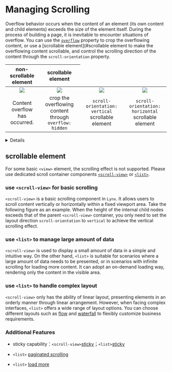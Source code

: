 
# Managing Scrolling

Overflow behavior occurs when the content of an element (its own content and child elements) exceeds the size of the element itself. During the process of building a page, it is inevitable to encounter situations of overflow. You can use the [`overflow`](api/css/properties/overflow) property to crop the overflowing content, or use a [scrollable element](#scrollable element to make the overflowing content scrollable, and control the scrolling direction of the content through the `scroll-orientation` property.

<table
  rules="none"
  align="center"
  width="100%"
  style={{ tableLayout: 'fixed' }}
>
  <thead align="center">
    <th colSpan={2}>
      <span style={{ fontWeight: 'bold' }}>
      non-scrollable element
      </span>
    </th>
    <th colSpan={2}>
      <span style={{ fontWeight: 'bold' }}>
        scrollable element
      </span>
    </th>
  </thead>
  <tr >
    <td style={{ padding: '15px 0 15px 15px' }}>
      <center>
        <img
          src="https://lf-lynx.tiktok-cdns.com/obj/lynx-artifacts-oss-sg/lynx-website/assets/doc/style-guide-overflow-visible.png"
          style={{ width: '70%', aspectRatio: '1/1' }}
        />
      </center>
    </td>
    <td style={{ padding: '15px 15px 15px 0' }}>
      <center>
        <img
          src="https://lf-lynx.tiktok-cdns.com/obj/lynx-artifacts-oss-sg/lynx-website/assets/doc/style-guide-overflow-hidden.png"
          style={{ width: '70%', aspectRatio: '1/1' }}
        />
      </center>
    </td>
  <td style={{ padding: '15px 0 15px 15px' }}>
      <center>
        <img
          src="https://lf-lynx.tiktok-cdns.com/obj/lynx-artifacts-oss-sg/lynx-website/assets/doc/guide-scroll-orientation-vertical.gif"
          style={{ width: '70%', aspectRatio: '1/1' }}
        />
      </center>
    </td>
    <td style={{ padding: '15px 15px 15px 0' }}>
      <center>
        <img
          src="https://lf-lynx.tiktok-cdns.com/obj/lynx-artifacts-oss-sg/lynx-website/assets/doc/guide-scroll-orientation-horizontal.gif"
          style={{ width: '70%', aspectRatio: '1/1' }}
        />
      </center>
    </td>

  </tr>

  <tr >
  <td style={{ padding: '15px 0 15px 15px' }}>
      <center>
        <span>Content overflow has occurred.</span>
      </center>
    </td>
    <td style={{ padding: '15px 15px 15px 0' }}>
      <center>
        <span>crop the overflowing content through <code>overflow: hidden</code></span>
      </center>
    </td>
  <td style={{ padding: '15px 0 15px 15px' }}>
      <center>
        <span><code>scroll-orientation: vertical</code> scrollable element </span>
      </center>
    </td>
    <td style={{ padding: '15px 15px 15px 0' }}>
      <center>
        <span><code>scroll-orientation: horizontal</code> scrollable element</span>
      </center>
    </td>
  </tr>
</table>

<Details title={<span>Doesn't support<code>overflow:scroll</code>for scrolling effect !</span>}>

In `Lynx`, the `view` component doesn't support the scrolling effect achieved by `overflow: scroll` as in the Web. Only scrolling containers like `<scroll-view>` and `<list>` have the scrolling effect.

</Details>

## scrollable element

For some basic `<view>` element, the scrolling effect is not supported. Please use dedicated scroll container components [`<scroll-view>`](/api/elements/built-in/scroll-view) or [`<list>`](/api/elements/built-in/list).

### use `<scroll-view>` for basic scrolling

`<scroll-view>` is a basic scrolling component in `Lynx`. It allows users to scroll content vertically or horizontally within a fixed viewport area. Take the following figure as an example. When the height of the internal child nodes exceeds that of the parent `<scroll-view>` container, you only need to set the layout direction `scroll-orientation` to `vertical` to achieve the vertical scrolling effect.

<Go
  img="https://lf-lynx.tiktok-cdns.com/obj/lynx-artifacts-oss-sg/lynx-website/assets/doc/scroll_view_vertical.webp"
  example="scroll-view"
  defaultFile="src/vertical/index.tsx"
  defaultEntryFile="dist/vertical.lynx.bundle"
  highlight="{9}"
  entry="src/event"
/>

### use `<list>` to manage large amount of data

`<scroll-view>` is used to display a small amount of data in a simple and intuitive way. On the other hand, `<list>` is suitable for scenarios where a large amount of data needs to be presented, or in scenarios with infinite scrolling for loading more content. It can adopt an on-demand loading way, rendering only the content in the visible area.

<Go
  img="https://lf-lynx.tiktok-cdns.com/obj/lynx-artifacts-oss-sg/lynx-website/assets/doc/list_oss_base.gif"
  example="list"
  defaultFile="src/base/index.tsx"
  defaultEntryFile="dist/base.lynx.bundle"
  highlight="{12-14}"
/>

### use `<list>` to handle complex layout

`<scroll-view>` only has the ability of linear layout, presenting elements in an orderly manner through linear arrangement. However, when facing complex interfaces, `<list>` offers a wide range of layout options. You can choose different layouts such as [flow](/api/elements/built-in/list#flow) and [waterfall](/api/elements/built-in/list#waterfall) to flexibly customize business requirements.

<Go
  img="https://lf-lynx.tiktok-cdns.com/obj/lynx-artifacts-oss-sg/lynx-website/assets/doc/list-oss-waterfall.gif"
  example="list"
  defaultFile="src/waterfall/index.tsx"
  defaultEntryFile="dist/waterfall.lynx.bundle"
  entry="src/waterfall"
  highlight="{14-16}"
/>

### Additional Features

- sticky capability：`<scroll-view>`[sticky](api/elements/built-in/scroll-view.html#sticky-capability)；`<list>`[sticky](api/elements/built-in/list.html#implementing-sticky-nodes)

- `<list>` [paginated scrolling](zh/api/elements/built-in/list.html#implementing-paginated-scrolling)

- `<list>` [load more](zh/api/elements/built-in/list.html#implementing-load-more)
